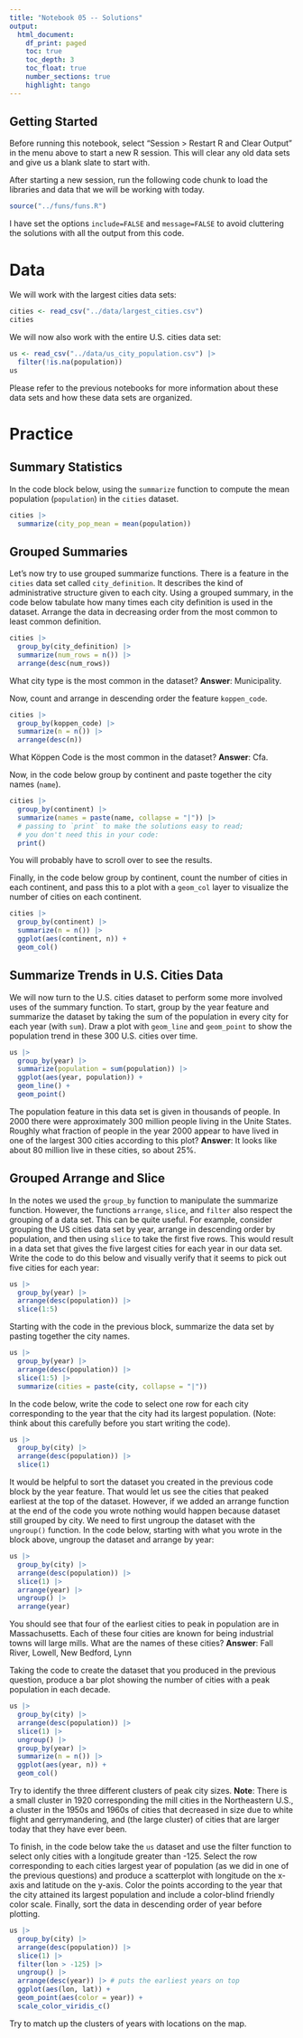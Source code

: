 ```yaml
---
title: "Notebook 05 -- Solutions"
output:
  html_document:
    df_print: paged
    toc: true
    toc_depth: 3
    toc_float: true
    number_sections: true
    highlight: tango
---
```


## Getting Started

Before running this notebook, select "Session > Restart R and Clear Output" in
the menu above to start a new R session. This will clear any old data sets and
give us a blank slate to start with.

After starting a new session, run the following code chunk to load the
libraries and data that we will be working with today.

```r
source("../funs/funs.R")
```

I have set the options `include=FALSE` and `message=FALSE` to avoid cluttering
the solutions with all the output from this code.

# Data

We will work with the largest cities data sets:

```r
cities <- read_csv("../data/largest_cities.csv")
cities
```

We will now also work with the entire U.S. cities data set:

```r
us <- read_csv("../data/us_city_population.csv") |>
  filter(!is.na(population))
us
```

Please refer to the previous notebooks for more information about these data
sets and how these data sets are organized.

# Practice

## Summary Statistics

In the code block below, using the `summarize` function to compute the mean
population (`population`) in the `cities` dataset.

```r
cities |>
  summarize(city_pop_mean = mean(population))
```

## Grouped Summaries

Let's now try to use grouped summarize functions. There is a feature in the
`cities` data set called `city_definition`. It describes the kind of
administrative structure given to each city. Using a grouped summary, in the
code below tabulate how many times each city definition is used in the dataset.
Arrange the data in decreasing order from the most common to least common
definition.

```r
cities |>
  group_by(city_definition) |>
  summarize(num_rows = n()) |>
  arrange(desc(num_rows))
```

What city type is the most common in the dataset?
**Answer**: Municipality.

Now, count and arrange in descending order the feature `koppen_code`.

```r
cities |>
  group_by(koppen_code) |>
  summarize(n = n()) |>
  arrange(desc(n))
```

What Köppen Code is the most common in the dataset?
**Answer**: Cfa.

Now, in the code below group by continent and paste together the
city names (`name`).

```r
cities |>
  group_by(continent) |>
  summarize(names = paste(name, collapse = "|")) |>
  # passing to `print` to make the solutions easy to read;
  # you don't need this in your code:
  print()
```

You will probably have to scroll over to see the results.

Finally, in the code below group by continent, count the number of
cities in each continent, and pass this to a plot with a `geom_col` layer
to visualize the number of cities on each continent.

```r
cities |>
  group_by(continent) |>
  summarize(n = n()) |>
  ggplot(aes(continent, n)) +
  geom_col()
```

## Summarize Trends in U.S. Cities Data

We will now turn to the U.S. cities dataset to perform some more involved uses
of the summary function. To start, group by the year feature and summarize the
dataset by taking the sum of the population in every city for each year (with
`sum`). Draw a plot with `geom_line` and `geom_point` to show the population
trend in these 300 U.S. cities over time.

```r
us |>
  group_by(year) |>
  summarize(population = sum(population)) |>
  ggplot(aes(year, population)) +
  geom_line() +
  geom_point()
```

The population feature in this data set is given in thousands of people. In
2000 there were approximately 300 million people living in the Unite States.
Roughly what fraction of people in the year 2000 appear to have lived in one of
the largest 300 cities according to this plot? **Answer**: It looks like about
80 million live in these cities, so about 25%.

## Grouped Arrange and Slice

In the notes we used the `group_by` function to manipulate the summarize
function. However, the functions `arrange`, `slice`, and `filter` also respect
the grouping of a data set. This can be quite useful. For example, consider
grouping the US cities data set by year, arrange in descending order by
population, and then using `slice` to take the first five rows. This would
result in a data set that gives the five largest cities for each year in our
data set. Write the code to do this below and visually verify that it seems to
pick out five cities for each year:

```r
us |>
  group_by(year) |>
  arrange(desc(population)) |>
  slice(1:5)
```

Starting with the code in the previous block, summarize the data set
by pasting together the city names.

```r
us |>
  group_by(year) |>
  arrange(desc(population)) |>
  slice(1:5) |>
  summarize(cities = paste(city, collapse = "|"))
```

In the code below, write the code to select one row for each city corresponding
to the year that the city had its largest population. (Note: think about this
carefully before you start writing the code).

```r
us |>
  group_by(city) |>
  arrange(desc(population)) |>
  slice(1)
```

It would be helpful to sort the dataset you created in the previous code block
by the year feature. That would let us see the cities that peaked earliest at
the top of the dataset. However, if we added an arrange function at the end of
the code you wrote nothing would happen because dataset still grouped by city.
We need to first ungroup the dataset with the `ungroup()` function. In the code
below, starting with what you wrote in the block above, ungroup the dataset and
arrange by year:

```r
us |>
  group_by(city) |>
  arrange(desc(population)) |>
  slice(1) |>
  arrange(year) |>
  ungroup() |>
  arrange(year)
```

You should see that four of the earliest cities to peak in population are in
Massachusetts. Each of these four cities are known for being industrial towns
will large mills. What are the names of these cities?
**Answer**: Fall River, Lowell, New Bedford, Lynn

Taking the code to create the dataset that you produced in the previous
question, produce a bar plot showing the number of cities with a peak
population in each decade.

```r
us |>
  group_by(city) |>
  arrange(desc(population)) |>
  slice(1) |>
  ungroup() |>
  group_by(year) |>
  summarize(n = n()) |>
  ggplot(aes(year, n)) +
  geom_col()
```

Try to identify the three different clusters of peak city sizes.
**Note**: There is a small cluster in 1920 corresponding the mill
cities in the Northeastern U.S., a cluster in the 1950s and 1960s
of cities that decreased in size due to white flight and gerrymandering,
and (the large cluster) of cities that are larger today that they have
ever been.

To finish, in the code below take the `us` dataset and use the filter
function to select only cities with a longitude greater than -125.
Select the row corresponding to each cities largest year of population
(as we did in one of the previous questions) and produce a
scatterplot with longitude on the x-axis and latitude on the y-axis.
Color the points according to the year that the city attained its largest
population and include a color-blind friendly color scale. Finally, sort the
data in descending order of year before plotting.

```r
us |>
  group_by(city) |>
  arrange(desc(population)) |>
  slice(1) |>
  filter(lon > -125) |>
  ungroup() |>
  arrange(desc(year)) |> # puts the earliest years on top
  ggplot(aes(lon, lat)) +
  geom_point(aes(color = year)) +
  scale_color_viridis_c()
```

Try to match up the clusters of years with locations on the map.
